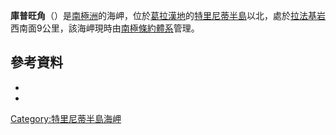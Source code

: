 {{Coord|63|16|S|57|36|W|source:GNIS|display=title}}

'''庫普旺角'''（{{lang-en|Coupvent Point}}）是[[南極洲|南極洲]]的海岬，位於[[葛拉漢地|葛拉漢地]]的[[特里尼蒂半島|特里尼蒂半島]]以北，處於[[拉法基岩|拉法基岩]]西南面9公里，該海岬現時由[[南極條約體系|南極條約體系]]管理。

==參考資料==
*{{cite gnis | type = antarid | id = 3217| name = Coupvent Point | accessdate = 2011-11-29}}
*{{usgs-gazetteer|id=3217}}

{{DEFAULTSORT:Coupvent Point}}
[[Category:特里尼蒂半島海岬|Category:特里尼蒂半島海岬]]


{{TrinityPeninsula-geo-stub}}